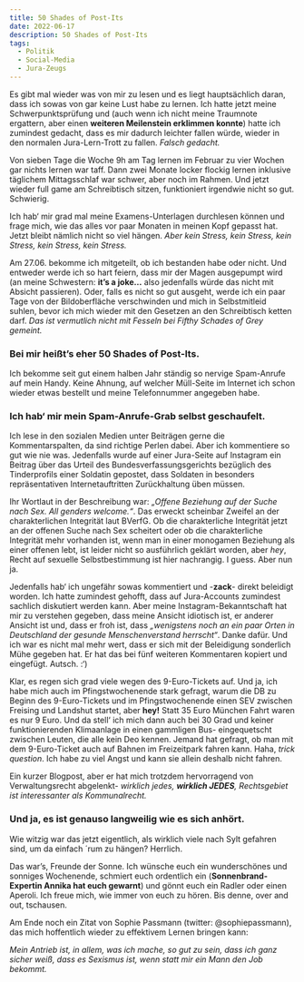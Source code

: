 ```yaml
---
title: 50 Shades of Post-Its
date: 2022-06-17
description: 50 Shades of Post-Its
tags:
  - Politik
  - Social-Media
  - Jura-Zeugs
---
```

Es gibt mal wieder was von mir zu lesen und es liegt hauptsächlich daran, dass ich sowas von gar keine Lust habe zu lernen. Ich hatte 
jetzt meine Schwerpunktsprüfung und (auch wenn ich nicht meine Traumnote ergattern, aber einen **weiteren Meilenstein erklimmen konnte**) 
hatte ich zumindest gedacht, dass es mir dadurch leichter fallen würde, wieder in den normalen Jura-Lern-Trott zu fallen. *Falsch gedacht.*

Von sieben Tage die Woche 9h am Tag lernen im Februar zu vier Wochen gar nichts lernen war taff. Dann zwei Monate locker flockig lernen inklusive 
täglichem Mittagsschlaf war schwer, aber noch im Rahmen. Und jetzt wieder full game am Schreibtisch sitzen, funktioniert irgendwie nicht so gut. 
Schwierig. 

Ich hab‘ mir grad mal meine Examens-Unterlagen durchlesen können und frage mich, wie das alles vor paar Monaten in meinen Kopf gepasst hat. Jetzt 
bleibt nämlich nicht so viel hängen. *Aber kein Stress, kein Stress, kein Stress, kein Stress, kein Stress.*

Am 27.06. bekomme ich mitgeteilt, ob ich bestanden habe oder nicht. Und entweder werde ich so hart feiern, dass mir der Magen ausgepumpt wird (an meine 
Schwestern: **it’s a joke…** also jedenfalls würde das nicht mit Absicht passieren). Oder, falls es nicht so gut ausgeht, werde 
ich ein paar Tage von der Bildoberfläche verschwinden und mich in Selbstmitleid suhlen, bevor ich mich wieder mit den Gesetzen an den Schreibtisch ketten darf. 
*Das ist vermutlich nicht mit Fesseln bei Fifthy Schades of Grey gemeint.*

### Bei mir heißt’s eher 50 Shades of Post-Its. 

Ich bekomme seit gut einem halben Jahr ständig so nervige Spam-Anrufe auf mein Handy. Keine Ahnung, auf welcher Müll-Seite im Internet ich schon wieder 
etwas bestellt und meine Telefonnummer angegeben habe. 

### Ich hab‘ mir mein Spam-Anrufe-Grab selbst geschaufelt. 

Ich lese in den sozialen Medien unter Beiträgen gerne die Kommentarspalten, da sind richtige Perlen dabei. Aber ich kommentiere so gut wie nie was. 
Jedenfalls wurde auf einer Jura-Seite auf Instagram ein Beitrag über das Urteil des Bundesverfassungsgerichts bezüglich des Tinderprofils einer Soldatin 
gepostet, dass Soldaten in besonders repräsentativen Internetauftritten Zurückhaltung üben müssen.

Ihr Wortlaut in der Beschreibung war: *„Offene Beziehung auf der Suche nach Sex. All genders welcome.“*. Das erweckt scheinbar Zweifel an der charakterlichen 
Integrität laut BVerfG. Ob die charakterliche Integrität jetzt an der offenen Suche nach Sex scheitert oder ob die charakterliche Integrität mehr vorhanden 
ist, wenn man in einer monogamen Beziehung als einer offenen lebt, ist leider nicht so ausführlich geklärt worden, aber *hey*, Recht auf sexuelle Selbstbestimmung 
ist hier nachrangig. I guess. Aber nun ja. 

Jedenfalls hab‘ ich ungefähr sowas kommentiert und -**zack**- direkt beleidigt worden. Ich hatte zumindest gehofft, dass auf Jura-Accounts zumindest sachlich 
diskutiert werden kann. Aber meine Instagram-Bekanntschaft hat mir zu verstehen gegeben, dass meine Ansicht idiotisch ist, er anderer Ansicht ist und, dass 
er froh ist, dass *„wenigstens noch an ein paar Orten in Deutschland der gesunde Menschenverstand herrscht“*. Danke dafür. 
Und ich war es nicht mal mehr wert, dass er sich mit der Beleidigung sonderlich Mühe gegeben hat. Er hat das bei fünf weiteren Kommentaren kopiert und 
eingefügt. Autsch. :‘) 

Klar, es regen sich grad viele wegen des 9-Euro-Tickets auf. Und ja, ich habe mich auch im Pfingstwochenende stark gefragt, warum die DB zu Beginn des 
9-Euro-Tickets und im Pfingstwochenende einen SEV zwischen Freising und Landshut startet, aber **hey!** Statt 35 Euro München Fahrt waren es nur 9 Euro. 
Und da stell‘ ich mich dann auch bei 30 Grad und keiner funktionierenden Klimaanlage in einen gammligen Bus- eingequetscht zwischen Leuten, die alle kein 
Deo kennen. Jemand hat gefragt, ob man mit dem 9-Euro-Ticket auch auf Bahnen im Freizeitpark fahren kann. Haha, *trick question*. Ich habe zu viel Angst und 
kann sie allein deshalb nicht fahren.

Ein kurzer Blogpost, aber er hat mich trotzdem hervorragend von Verwaltungsrecht abgelenkt- *wirklich jedes, **wirklich JEDES**, Rechtsgebiet ist interessanter als 
Kommunalrecht.*

### Und ja, es ist genauso langweilig wie es sich anhört.

Wie witzig war das jetzt eigentlich, als wirklich viele nach Sylt gefahren sind, um da einfach ´rum zu hängen? Herrlich.

Das war’s, Freunde der Sonne. Ich wünsche euch ein wunderschönes und sonniges Wochenende, schmiert euch ordentlich ein (**Sonnenbrand-Expertin Annika hat 
euch gewarnt**) und gönnt euch ein Radler oder einen Aperoli. Ich freue mich, wie immer von euch zu hören. Bis denne, over and out, tschausen. 

Am Ende noch ein Zitat von Sophie Passmann (twitter: @sophiepassmann), das mich hoffentlich wieder zu effektivem Lernen bringen kann: 

*Mein Antrieb ist, in allem, was ich mache, so gut zu sein, dass ich ganz sicher weiß, dass es Sexismus ist, wenn statt mir ein Mann den Job bekommt.*
